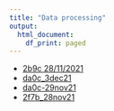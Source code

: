 ```yaml
---
title: "Data processing"
output: 
  html_document:
    df_print: paged
---
```


* [2b9c 28/11/2021](documents/2b9c_28nov21.html)
* [da0c_3dec21](documents/da0c_3dec21.html)
* [da0c-29nov21](documents/da0c-29nov21.html)
* [2f7b_28nov21](documents/2f7b_28nov21.html) 

